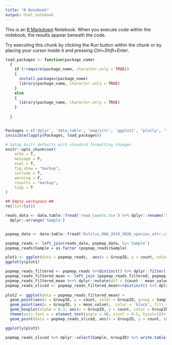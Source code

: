 ---
title: "R Notebook"
output: html_notebook
---

This is an [R Markdown](http://rmarkdown.rstudio.com) Notebook. When you execute code within the notebook, the results appear beneath the code. 

Try executing this chunk by clicking the *Run* button within the chunk or by placing your cursor inside it and pressing *Ctrl+Shift+Enter*. 

```{r setup, include=FALSE}
load_packages <- function(package_name)
  {
    if (!require(package_name, character.only = TRUE))
    {
      install.packages(package_name)
      library(package_name, character.only = TRUE)
    }
    else
    {
      library(package_name, character.only = TRUE)
    }
        
  }


Packages = c('dplyr', 'data.table', 'magrittr', 'ggplot2', "plotly", 'tidyverse') 
invisible(lapply(Packages, load_packages))

# Setup knitr defaults with standard formatting changes
knitr::opts_chunk$set(
	echo = T,
	message = F,
	eval = T,
	fig.show = "markup",
	include = T,
	warning = F,
	results = "markup",
	tidy = T             
)

## Empty workspace ##
rm(list=ls())

```


```{r load data}
reads_data <- data.table::fread('read_counts.tsv') %>% dplyr::rename('Sample'='file')%>% dplyr::select('Sample', 'count')%>%
  dplyr::arrange('Sample')


popmap_data <- data.table::fread('Rutilus_RAD_2018_2020_species_attr.csv')  

popmap_reads <- left_join(reads_data, popmap_data, by='Sample')
popmap_reads$Sample = as.factor (popmap_reads$Sample)
```


```{r plot reads count according to group}
plot1 <- ggplot(data = popmap_reads,  aes(x = GroupID, y = count, color = GroupID)) + geom_point(aes(shape = Sample))+geom_boxplot(alpha = 0.3, aes(fill =GroupID ))+theme(axis.text.x = element_text(angle = 90, vjust = 0.5, hjust=1))
ggplotly(plot1)
```


```{r create popmap for parameter optimization}
popmap_reads_filtered <- popmap_reads %>%distinct() %>% dplyr::filter(!is.na(GroupID) & GroupID!= 'Outgroup' & GroupID!= 'none')%>%arrange(GroupID)
popmap_reads_filtered_mean <- left_join (popmap_reads_filtered, popmap_reads_filtered %>% dplyr::group_by(GroupID) %>% dplyr::summarize(mean_value = mean(count)), by = c ('GroupID'))
popmap_reads_filtered_mean %<>% dplyr::mutate(dif = (count - mean_value)^2) 
popmap_reads_sliced <- popmap_reads_filtered_mean%>%distinct() %>% dplyr::group_by(GroupID)  %>% slice_min(dif, n = 2)
                                        
plot2 <- ggplot(data = popmap_reads_filtered_mean) + 
  geom_point(aes(x = GroupID, y = count, color = GroupID, group = Sample))+
  geom_point(aes(x = GroupID, y = mean_value),  color = 'black', fill ='black')+
  geom_boxplot(alpha = 0.3, aes(x = GroupID, y = count, color = GroupID, fill =GroupID ))+
  theme(axis.text.x = element_text(angle = 90, vjust = 0.5, hjust=1))+
  geom_point(data = popmap_reads_sliced, aes(x = GroupID, y = count, shape = Sample, group = sqrt(dif)), color = 'red')

ggplotly(plot2)

```



```{r write down test popmap}
popmap_reads_sliced %>% dplyr::select(Sample, GroupID) %>% write.table(file='test_popmap.tsv', quote=FALSE, sep='\t', row.names = FALSE, col.names = FALSE)
```

